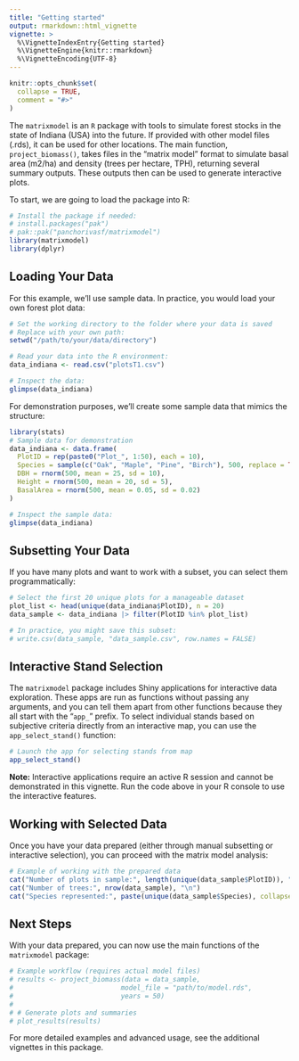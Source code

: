 ```yaml
---
title: "Getting started"
output: rmarkdown::html_vignette
vignette: >
  %\VignetteIndexEntry{Getting started}
  %\VignetteEngine{knitr::rmarkdown}
  %\VignetteEncoding{UTF-8}
---
```


```r
knitr::opts_chunk$set(
  collapse = TRUE,
  comment = "#>"
)
```

The `matrixmodel` is an `R` package with tools to simulate forest stocks in the state of Indiana (USA) into the future. If provided with other model files (.rds), it can be used for other locations. The main function, `project_biomass()`, takes files in the "matrix model" format to simulate basal area (m2/ha) and density (trees per hectare, TPH), returning several summary outputs. These outputs then can be used to generate interactive plots.

To start, we are going to load the package into R:

```r
# Install the package if needed:
# install.packages("pak")
# pak::pak("panchorivasf/matrixmodel")
library(matrixmodel)
library(dplyr)
```

## Loading Your Data

For this example, we'll use sample data. In practice, you would load your own forest plot data:

```r
# Set the working directory to the folder where your data is saved
# Replace with your own path:
setwd("/path/to/your/data/directory")

# Read your data into the R environment:
data_indiana <- read.csv("plotsT1.csv")

# Inspect the data:
glimpse(data_indiana)
```

For demonstration purposes, we'll create some sample data that mimics the structure:

```r
library(stats)
# Sample data for demonstration
data_indiana <- data.frame(
  PlotID = rep(paste0("Plot_", 1:50), each = 10),
  Species = sample(c("Oak", "Maple", "Pine", "Birch"), 500, replace = TRUE),
  DBH = rnorm(500, mean = 25, sd = 10),
  Height = rnorm(500, mean = 20, sd = 5),
  BasalArea = rnorm(500, mean = 0.05, sd = 0.02)
)

# Inspect the sample data:
glimpse(data_indiana)
```

## Subsetting Your Data

If you have many plots and want to work with a subset, you can select them programmatically:

```r
# Select the first 20 unique plots for a manageable dataset
plot_list <- head(unique(data_indiana$PlotID), n = 20)
data_sample <- data_indiana |> filter(PlotID %in% plot_list)

# In practice, you might save this subset:
# write.csv(data_sample, "data_sample.csv", row.names = FALSE)
```

## Interactive Stand Selection

The `matrixmodel` package includes Shiny applications for interactive data exploration. These apps are run as functions without passing any arguments, and you can tell them apart from other functions because they all start with the "`app_`" prefix. To select individual stands based on subjective criteria directly from an interactive map, you can use the `app_select_stand()` function:

```r
# Launch the app for selecting stands from map
app_select_stand()
```

**Note:** Interactive applications require an active R session and cannot be demonstrated in this vignette. Run the code above in your R console to use the interactive features.

## Working with Selected Data

Once you have your data prepared (either through manual subsetting or interactive selection), you can proceed with the matrix model analysis:

```r
# Example of working with the prepared data
cat("Number of plots in sample:", length(unique(data_sample$PlotID)), "\n")
cat("Number of trees:", nrow(data_sample), "\n")
cat("Species represented:", paste(unique(data_sample$Species), collapse = ", "), "\n")
```

## Next Steps

With your data prepared, you can now use the main functions of the `matrixmodel` package:

```r
# Example workflow (requires actual model files)
# results <- project_biomass(data = data_sample, 
#                           model_file = "path/to/model.rds",
#                           years = 50)
# 
# # Generate plots and summaries
# plot_results(results)
```

For more detailed examples and advanced usage, see the additional vignettes in this package.

